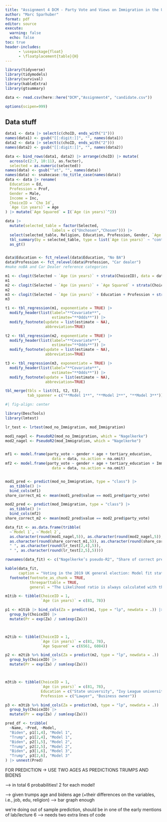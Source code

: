 ```yaml
---
title: "Assignment 4 DCM - Party Vote and Views on Immigration in the UK"
author: "Marc Sparhuber"
format: pdf
editor: source
execute:
  warning: false
  echo: false
toc: true
header-includes:
      - \usepackage{float}
      - \floatplacement{table}{H}
---
```


\newpage 

```r
library(tidyverse)
library(tidymodels)
library(survival)
library(kableExtra)
library(gtsummary)

data <- read.csv(here::here("DCM","Assignment4", "candidate.csv"))

options(scipen=999)
```

## Data stuff

```r
data1 <- data |> select(c(choID, ends_with("1")))
names(data1) <- gsub("[[:digit:]]", "", names(data1))
data2 <- data |> select(c(choID, ends_with("2")))
names(data2) <- gsub("[[:digit:]]", "", names(data2))

data <- bind_rows(data1, data2) |> arrange(choID) |> mutate(
  across(c(2:7, 10:11), as.factor),
  selected = as.numeric(selected))
names(data) <- gsub("^at", "", names(data))
names(data) <- snakecase::to_title_case(names(data))
data <- data |> rename(
  Education = Ed,
  Profession = Prof,
  Gender = Male,
  Income = Inc,
  ChoiceID = `Cho Id`,
  `Age (in years)` = Age
) |> mutate(`Age Squared` = I(`Age (in years)`^2))
```

```r
data |> 
  mutate(selected_table = factor(Selected,
                     labels = c("Unchosen","Chosen"))) |> 
  select(selected_table, Religion, Education, Profession, Gender, `Age (in years)`) |> 
  tbl_summary(by = selected_table, type = list(`Age (in years)` ~ "continuous")) |>
  as_gt()


data$Education <- fct_relevel(data$Education, "No BA")
data$Profession <- fct_relevel(data$Profession, "Car dealer")
#make noBA and Car Dealer reference categories
```

```r
m1 <- clogit(Selected ~ `Age (in years)` + strata(ChoiceID), data = data)
m1
m2 <- clogit(Selected ~ `Age (in years)` + `Age Squared` + strata(ChoiceID), data = data)
m2
m3 <- clogit(Selected ~ `Age (in years)` + Education + Profession + strata(ChoiceID), data = data)
m3
```

```r
t1 <- tbl_regression(m1, exponentiate = TRUE) |> 
  modify_header(list(label="**Covariate**",
                     estimate="**Odds**")) |>
  modify_footnote(update = list(estimate ~ NA), 
                  abbreviation=TRUE)

t2 <- tbl_regression(m2, exponentiate = TRUE) |> 
  modify_header(list(label="**Covariate**",
                     estimate="**Odds**")) |>
  modify_footnote(update = list(estimate ~ NA), 
                  abbreviation=TRUE)

t3 <- tbl_regression(m3, exponentiate = TRUE) |> 
  modify_header(list(label="**Covariate**",
                     estimate="**Odds**")) |>
  modify_footnote(update = list(estimate ~ NA), 
                  abbreviation=TRUE)

tbl_merge(tbls = list(t1, t2, t3),
          tab_spanner = c("**Model 1**", "**Model 2**", "**Model 3**"))
```

```r
#| fig-align: center

library(DescTools)
library(lmtest)

lr_test <- lrtest(mod_no_Immigration, mod_Immigration)

mod1_nagel <- PseudoR2(mod_no_Immigration, which = "Nagelkerke")
mod2_nagel <- PseudoR2(mod_Immigration, which = "Nagelkerke")


mf1 <- model.frame(party_vote ~ gender + age + tertiary_education,
                     data = data, na.action = na.omit)
mf2 <- model.frame(party_vote ~ gender + age + tertiary_education + Immigration,
                     data = data, na.action = na.omit)


mod1_pred <- predict(mod_no_Immigration, type = "class") |> 
  as_tibble() |> 
  bind_cols(mf1)
share_correct_m1 <- mean(mod1_pred$value == mod1_pred$party_vote)

mod2_pred <- predict(mod_Immigration, type = "class") |> 
  as_tibble() |> 
  bind_cols(mf2)
share_correct_m2 <- mean(mod2_pred$value == mod2_pred$party_vote)

data_fit <- as.data.frame(tribble(
  ~`Model 1`, ~`Model 2`,
  as.character(round(mod1_nagel,5)), as.character(round(mod2_nagel,5)),
  as.character(round(share_correct_m1,5)), as.character(round(share_correct_m2,5)),
  " ", as.character(round(lr_test[2,4],5)),
  " ", as.character(round(lr_test[2,5],5))))

rownames(data_fit) <- c("Nagelkerke’s pseudo-R2", "Share of correct predictions", "Likelihood Ratio", "Likelihood Ratio (p-value)")

kable(data_fit,
      caption = "Voting in the 2019 UK general election: Model fit statistics") |> 
  footnote(footnote_as_chunk = TRUE,
           threeparttable = TRUE, 
           general = "The Likelihood ratio is always calculated with the nested model to the left. Data from ESS (UK, 10th round).")
```


```r
m1tib <- tibble(ChoiceID = 1,
                `Age (in years)` = c(81, 78))

p1 <- m1tib |> bind_cols(Za = predict(m1, type = "lp", newdata = .)) |>  
  group_by(ChoiceID) |> 
  mutate(Pr = exp(Za) / sum(exp(Za)))



m2tib <- tibble(ChoiceID = 1,
                `Age (in years)` = c(81, 78),
                `Age Squared` = c(6561, 6084))

p2 <- m2tib %>% bind_cols(Za = predict(m2, type = "lp", newdata = .)) |>  
  group_by(ChoiceID) |> 
  mutate(Pr = exp(Za) / sum(exp(Za)))



m3tib <- tibble(ChoiceID = 1,
                `Age (in years)` = c(81, 78),
                Education = c("State university", "Ivy League university"),
                Profession = c("Lawyer", "Business owner"))

p3 <- m3tib %>% bind_cols(Za = predict(m3, type = "lp", newdata = .)) |>  
  group_by(ChoiceID) |> 
  mutate(Pr = exp(Za) / sum(exp(Za)))

pred_df <- tribble(
  ~Name, ~Pred, ~Model,
  "Biden", p1[1,4], "Model 1",
  "Trump", p1[2,4], "Model 1",
  "Biden", p2[1,5], "Model 2",
  "Trump", p2[2,5], "Model 2",
  "Biden", p3[1,6], "Model 3",
  "Trump", p3[2,6], "Model 3"
) |> unnest(Pred)
```


FOR PREDICTION -> USE TWO AGES AS PREDICTIONS TRUMPS AND BIDENS

--> in total 6 probabilities! 2 for each model!

--> given trumps age and bidens age (+their differences on the variables, i.e., job, edu, religion)
--> bar graph enough

we're doing out of sample prediction, should be in one of the early mentions of lab/lecture 6
--> needs two extra lines of code